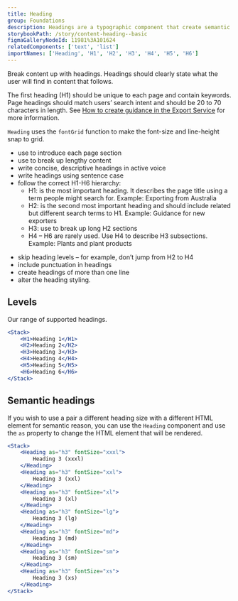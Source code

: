 ```yaml
---
title: Heading
group: Foundations
description: Headings are a typographic component that create semantic structure, allow users to scan content by creating relative visual prominence and support search engine optimisation.
storybookPath: /story/content-heading--basic
figmaGalleryNodeId: 11981%3A101624
relatedComponents: ['text', 'list']
importNames: ['Heading', 'H1', 'H2', 'H3', 'H4', 'H5', 'H6']
---
```


Break content up with headings. Headings should clearly state what the user will find in content that follows.

The first heading (H1) should be unique to each page and contain keywords. Page headings should match users’ search intent and should be 20 to 70 characters in length. See [How to create guidance in the Export Service](/guides/how-to-write-guidance) for more information.

`Heading` uses the `fontGrid` function to make the font-size and line-height snap to grid.

<DoHeading />

- use to introduce each page section
- use to break up lengthy content
- write concise, descriptive headings in active voice
- write headings using sentence case
- follow the correct H1-H6 hierarchy:
  - H1: is the most important heading. It describes the page title using a term people might search for. Example: Exporting from Australia
  - H2: is the second most important heading and should include related but different search terms to H1. Example: Guidance for new exporters
  - H3: use to break up long H2 sections
  - H4 – H6 are rarely used. Use H4 to describe H3 subsections. Example: Plants and plant products

<DontHeading />

- skip heading levels – for example, don’t jump from H2 to H4
- include punctuation in headings
- create headings of more than one line
- alter the heading styling.

## Levels

Our range of supported headings.

```jsx live
<Stack>
	<H1>Heading 1</H1>
	<H2>Heading 2</H2>
	<H3>Heading 3</H3>
	<H4>Heading 4</H4>
	<H5>Heading 5</H5>
	<H6>Heading 6</H6>
</Stack>
```

## Semantic headings

If you wish to use a pair a different heading size with a different HTML element for semantic reason, you can use the `Heading` component and use the `as` property to change the HTML element that will be rendered.

```jsx live
<Stack>
	<Heading as="h3" fontSize="xxxl">
		Heading 3 (xxxl)
	</Heading>
	<Heading as="h3" fontSize="xxl">
		Heading 3 (xxl)
	</Heading>
	<Heading as="h3" fontSize="xl">
		Heading 3 (xl)
	</Heading>
	<Heading as="h3" fontSize="lg">
		Heading 3 (lg)
	</Heading>
	<Heading as="h3" fontSize="md">
		Heading 3 (md)
	</Heading>
	<Heading as="h3" fontSize="sm">
		Heading 3 (sm)
	</Heading>
	<Heading as="h3" fontSize="xs">
		Heading 3 (xs)
	</Heading>
</Stack>
```
